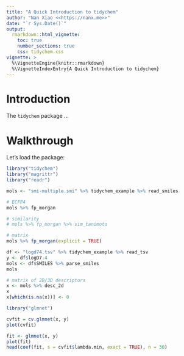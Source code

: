 ```yaml
---
title: "A Quick Introduction to tidychem"
author: "Nan Xiao <<https://nanx.me>>"
date: "`r Sys.Date()`"
output:
  rmarkdown::html_vignette:
    toc: true
    number_sections: true
    css: tidychem.css
vignette: >
  %\VignetteEngine{knitr::rmarkdown}
  %\VignetteIndexEntry{A Quick Introduction to tidychem}
---
```


# Introduction

The `tidychem` package ...

# Walkthrough

Let's load the package:

```r
library("tidychem")
library("magrittr")
library("readr")
```

```r
mols <- "smi-multiple.smi" %>% tidychem_example %>% read_smiles

# ECFP4
mols %>% fp_morgan

# similarity
# mols %>% fp_morgan %>% sim_tanimoto

# matrix
mols %>% fp_morgan(explicit = TRUE)
```

```r
df <- "logd74.tsv" %>% tidychem_example %>% read_tsv
y <- df$logD7.4
mols <- df$SMILES %>% parse_smiles
mols

# matrix of 2D/3D descriptors
x <- mols %>% desc_2d
x
x[which(is.na(x))] <- 0
```

```r
library("glmnet")

cvfit = cv.glmnet(x, y)
plot(cvfit)

fit <- glmnet(x, y)
plot(fit)
head(coef(fit, s = cvfit$lambda.min, exact = TRUE), n = 30)
```
